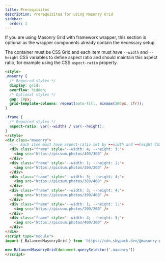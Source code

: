 ```yaml
---
title: Prerequisites
description: Prerequisites for using Masonry Grid
sidebar:
  order: 1
---
```



<Aside type='note'>
  If you are using Masonry Grid with framework wrapper, this section is optional as the wrapper components already contain the necessary setup.
</Aside>

The container must be CSS Grid and each item must have `--width` and `--height` CSS variables to define aspect ratio and should maintain this aspect ratio, for example using the CSS `aspect-ratio` property.

```html
<style>
.masonry {
  /* Required styles */
  display: grid;
  overflow: hidden;
  /* Optional styles */
  gap: 10px;
  grid-template-columns: repeat(auto-fill, minmax(200px, 1fr));
}

.frame {
  /* Required styles */
  aspect-ratio: var(--width) / var(--height);
}
</style>
<div class="masonry">
  <!-- Each item must have aspect-ratio set by --width and --height CSS variables -->
  <div class="frame" style="--width: 4; --height: 3;">
    <img src="https://picsum.photos/400/300" />
  </div>
  <div class="frame" style="--width: 1; --height: 1;">
    <img src="https://picsum.photos/200/200" />
  </div>
  <div class="frame" style="--width: 3; --height: 4;">
    <img src="https://picsum.photos/300/400" />
  </div>
  <div class="frame" style="--width: 3; --height: 4;">
    <img src="https://picsum.photos/300/400" />
  </div>
  <div class="frame" style="--width: 1; --height: 1;">
    <img src="https://picsum.photos/200/200" />
  </div>
  <div class="frame" style="--width: 4; --height: 3;">
    <img src="https://picsum.photos/400/300" />
  </div>
</div>
<script type="module">
import { BalancedMasonryGrid } from 'https://cdn.skypack.dev/@masonry-grid/vanilla'

new BalancedMasonryGrid(document.querySelector('.masonry'))
</script>
```
